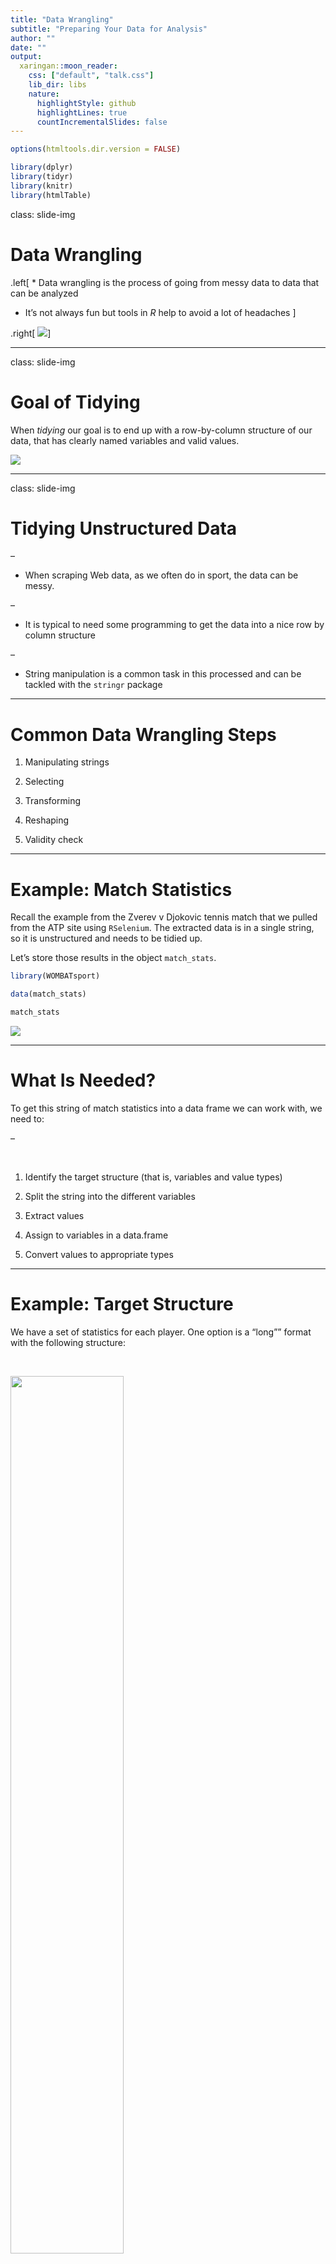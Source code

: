 ```yaml
---
title: "Data Wrangling"
subtitle: "Preparing Your Data for Analysis"
author: ""
date: ""
output:
  xaringan::moon_reader:
    css: ["default", "talk.css"]
    lib_dir: libs
    nature:
      highlightStyle: github
      highlightLines: true
      countIncrementalSlides: false
---
```



```r
options(htmltools.dir.version = FALSE)

library(dplyr)
library(tidyr)
library(knitr)
library(htmlTable)
```

class: slide-img

# Data Wrangling

.left[
* Data wrangling is the process of going from messy data to data that can be analyzed

* It's not always fun but tools in *R* help to avoid a lot of headaches 
]

.right[
![](homer_bang.gif)
]

---


class: slide-img

# Goal of Tidying 

When _tidying_ our goal is to end up with a row-by-column structure of our data, that has clearly named variables and valid values. 

![](tidy_goal.jpeg)


---

class: slide-img

# Tidying Unstructured Data 

--

- When scraping Web data, as we often do in sport, the data can be messy.

--

- It is typical to need some programming to get the data into a nice row by column structure

--

- String manipulation is a common task in this processed and can be tackled with the `stringr` package

---

# Common Data Wrangling Steps 

1. Manipulating strings

2. Selecting

3. Transforming

4. Reshaping

5. Validity check

---


# Example: Match Statistics

Recall the example from the Zverev v Djokovic tennis match that we pulled from the ATP site using `RSelenium`. The extracted data is in a single string, so it is unstructured and needs to be tidied up.

Let's store those results in the object `match_stats`.

```r
library(WOMBATsport)

data(match_stats)
```

```r
match_stats
```


![](match_stats.png)

---

# What Is Needed?

To get this string of match statistics into a data frame we can work with, we need to:

--

<br>

1. Identify the target structure (that is, variables and value types)

2. Split the string into the different variables

3. Extract values 

4. Assign to variables in a data.frame

5. Convert values to appropriate types

---

# Example: Target Structure

We have a set of statistics for each player. One option is a "long"" format with the following structure:

<br>

<div align="center">
<img src="match_stats_table.png" width=60%>
</div>


---

# Question: Target Structure

Suppose we instead wanted a "wide" format. How would that differ?

<br>
--

_Answer:_

<div align="center">
<img src="match_stats_table_wide.png" width=80%>
</div>

---

# Example: Splitting

```r
library(stringr) # Load stingr

str_split(match_stats, "\n") # Split on return characters
```

---

# Group Data by Pattern

- Now that we have isolated some of the main elements of our data as a vector, we want to group data by type. 

- We can use pattern-matching to separate strings by their pattern

- Several useful `stringr` packages for pattern matching include:

--

<br>

```r
str_detect(x, pattern) # Test each element for presence of pattern

str_subset(x, pattern) # Subset x by where pattern is found

str_extract(x, pattern) # Extracts first occurrence of pattern
```

---

# Regular Expressions

- By default, the `pattern` is assumed to be a _regular expression_.

- A *regular expression* describes a pattern in a string and is very powerful for pattern-finding. 

- Find more about `regex` in R [here](https://stat.ethz.ch/R-manual/R-devel/library/base/html/regex.html)


<div align="center">
<img src="reg_exp.png" width=60%>
</div>


---

# Example: Using RegEx to Sort Data

Looking at our example, we can separate the stats by using a pattern that finds elements with at least one lower-case letter

```r
split <- str_split(match_stats, "\n")[[1]] # Save split vector

pattern <- "[a-z]"

stats <- str_subset(split, pattern) # Subset players and stat names
```

---

# Example: Using RegEx to Sort Data

We use exclusion to get all the other values

```r
values <- split[
	!str_detect(split, pattern) &
	!str_detect(split, "[A-Z]")
 ] # Get values
```

---

# Practice: Using RegEx to Sort Data

There are a number of other ways we could isolate the statistic values from the other content of our string.

Find an alternative.

--

_Answer:_ An equivalent alternative uses the unique ending character

```r
values <- str_subset(split, "[[0-9]\\)\\%]$")
```

---

# Question: Using RegEx to Sort Data

Why didn't we just use the `[0-9]` regular expression to isolate the statistic values?

--

_Answer:_

Because the name of some statistics includes numbers, this wouldn't isolate the values.

```r
str_subset(split, "[0-9]")
```

---

# Example: Structuring Data Frame

We notice that some stats have just counts while others have percentages and ratios. We can deal with this by flagging counts and expanding the data frame based on the condition of being a count or percentage stat.

```r
counts <- stats %in% c("Aces", 
		"Double Faults", 
		"Service Games Played", 
		"Return Games Played")

data.frame(
	stat = rep(stats, ifelse(counts, 2, 4)),
	values = values
)
```

---

# Example: String Substitution

We will need to do some more tidying of the strings to get our `value` column into numeric values. String replace will be a big help. Here are some examples of removing percentage signs and parentheses using `str_replace`.


```r
# We use 'all' to replace all instances
# The escapes \\ make sure () are treated as fixed
str_replace_all(values,"[\\(%\\)]", "")
```



---

# Practice: String Substitution

1. Use the `str_replace_all` function to prepare the `valuea` column of our data set for numeric conversion

2. Convert the values to numeric

3. Check that the first serve percentage won matches the proportion from the ratio form

---

# Solution: String Substitution

```r
match_stats <- data.frame(
	stat = rep(stats, ifelse(counts, 2, 4)),
	values = str_replace_all(values,"[\\(%\\)]", ""),
	stringsAsFactors = FALSE
)

match_stats <- match_stats %>%
  rowwise() %>%
  dplyr::mutate(
    values = ifelse(!str_detect(values, "/"), as.numeric(values),
      "/"(as.numeric(str_extract_all(values, "[0-9]+")[[1]])[1],
          as.numeric(str_extract_all(values, "[0-9]+")[[1]])[2]))
  )

subset(match_stats, stat == "1st Serve Points Won")
```

---
# Tidying Structured Data

Sometimes we get data in a row by column format but there are still problems with data values. Some common issues with sports data are:

- Untidy strings
- Incorrect class
- Missing values
- Hidden missing values
- Bad labelling
- Transforming dates
- Alternative names/Misspelling

---

# Manipulating Structured Data

* Many of the tools we need when working with data in `data.frames` come from the `dplyr` package. 

* `dplyr` provides a grammar for data manipulation

* Install with the following command:

<br>

```r
library(devtools)

install_github("hadley/dplyr") # Install dev version
```

---

# Tools of `dplyr`

This is an overview of `dplyr` tools. We will apply these throughout the remainder of the tutorial.

```r
data <- data.frame(
  "Tool" = c("select", "filter", "mutate", "summarise", "group_by", "%>%"),
  "Description" = c(
    "Column subsetting",
    "Row subsetting",
    "Transform or create variables",
    "Summarise variables (i.e., many values to one)",
    "Apply tools by grouping variables",
    "Pipe operator for chaining multiple commands"
  )
)


htmlTable(data, 
          rnames = F, 
          col.rgroup = c("none", "#F7F7F7"),
          align = c("ll"),
          css.cell = "padding-left: 5%; padding-right:0%; padding-top: 2%;padding-bottom: 2%;"
          )
```


---

# Reshaping Structured Data

* Sometimes we need to do more than change individual columns and rows

* When we want to _reshape_ the structure of our data we can use `tidyr`

* The `tidyr` package provides a grammar for data reshaping

<br>

```r
library(devtools)

install_github("hadley/tidyr") # Install dev version
```

---

# Tools of `tidyr`

This is an overview of `tidyr` tools. Like `dplyr`, we will illustrate these `tidyr` tools as we go through the tutorial. 

```r
data <- data.frame(
  "Tool" = c("gather", "spread", "separate"),
  "Description" = c(
    "Takes multiple columns, and gathers them into key-value pairs. Goes from wide to long format.",
    "Takes key-value pair and spreads them in to multiple columns. This goes from long to wide format.",
    "Breaks up a single column into multiple."
  )
)

htmlTable(data, 
          rnames = F, 
          col.rgroup = c("none", "#F7F7F7"),
          align = c("ll"),
          css.cell = "padding-left: 5%; padding-right: 0%;padding-top: 2%;padding-bottom: 2%;"
          )
```


---

# Objective: Scoring Surprising Event Results

.left[
* We will walk through a number of common tidying steps using a real-world example

* Suppose we want to measure which player had the most surprising Australian Open performance in the past 3 years

* Let's use the match result info from [www.tennis-data.co.uk](http://www.tennis-data.co.uk/) to try to get at this question
]

.right[
<div align="center">
<img src="istomin.png" width=70%>
</div>
]


.footnote[
[1] Denis Istomin after upset of Novak Djokovic at 2017 AO
]
---

# Importing the Data

* First, we need to read-in the data from the site for the years 2015 to 2017

* Each year is stored in a separate file with a URL that has the following pattern:

```r
"http://www.tennis-data.co.uk/year/ausopen.csv"
```


---

# Practice: String and Import

How would you use the URL pattern to get a single data frame of the results for AOs 2015 to 2017?

--

<br>

_Answer:_

```r
url <- "http://www.tennis-data.co.uk/year/ausopen.csv"

years <- sapply(2015:2017, function(x) sub("year", x, url))

data <- do.call("rbind", lapply(years, read.csv))
```

---

# Checking for Messy Data

--

- With any data directly from the Web we need to be on guard for some messiness

--

- The first step to diagnosing the messy issues, is to inspect each variable in the dataset. 

--

- I recommend separating characters and numeric.

--

- Sort and look at unique values for character type 

--

- Use summary on each numeric type

---

# Inspect Classes

The code below evaluates the classes in our dataset. What do we conclude from this?

```r
# Check classes
table(apply(data, 2, class))
```

<br>

*Note:* All character classes should make you suspect some need for class conversion

---

# Inspect Variables

To learn more about the contents of each variable and any issues we need to address, I like to use the `ask` function of `gtools`. Here is how we can use it to inspect variables one at a time. 

```r
library(gtools) # For ask function

# Inspection loop
for(name in names(data)){
	print(name)
    print(sort(unique(data[,name])))
    ask()
}
```

---

# Practice: Inspect Variables

Complete the inspection step in the previous slide. Determine:

<br>

1. What variables does the dataset contain?

2. Which variables are relevant to measuring event surprising event outcomes by player and year?

3. Are there any issues with those variables we need to address?

---

# Solution: Inspect Variables

- The dataset contains winner and loser info for each match along with the pre-match Odds by several different bookmakers

- The 'Date', 'Winner', and one or more of the odds will be used to measure a player's event performance

- We need to create a 'Year' variable, check for duplicates/variants in spelling among Winner names, create a 'surprise score' for each win, and filter out 'Retirements' matches

--

<br>

<h3 style="color:#f2ca95;">Let's get started...</h3>

---

# Date Conversion

* Since we often will want to perform calculations with dates, we should convert them to a `Date` object. This is easy to do using the `lubridate` package.

* `lubridate` has conversion functions that are named according to the format of our input. 

```r
data.table <- data.frame(
  "Function" = c("dmy", "mdy", "ymd"),
  "Example" = c("3/2/99", "12302017", "1981-10-21")
)

htmlTable(data.table, 
          rnames = F, 
          col.rgroup = c("#fff", "#eeeeee"),
          css.cell = "width:80%;text-align:center;",
          css.table = "margin-left:20%;")
```

<br>

*Note* that the delimiter is generally unimportant.

---

# Convert Date and Make Year

In this code we will use `lubridate` and `dplyr` to convert the `Date` variable and create the variable `Year`. 

```r
library(dplyr) # dplyr for data manipulation
library(lubridate) # date manipulation

data <- data %>%
	dplyr::mutate(
		Date  = dmy(Date),
		Year = year(Date)
	)
```

<br>

*Note:* `%>%` is a piping operator

---

# Surprise Score

.left[
** What should define a surprising event performance? **

- A string of big upsets is one definition

- We can use the bookmaker odds to measure what a player was expected to do and compare that against their actual wins

- A more surprising result is one that exceeds expectations

- The sum of this 'surprise score' over all of a player's wins will be their event 'Surprise Score'
]

.right[
![](inspector_gadget.gif)
]

---

# Which Odds?

There are several odds to choose from. Without knowing more about the bookmakers, we will choose one of the odds that is most complete across matches. To do this, we need to check for missing values.

```r
data %>%
	select(B365W:AvgL) %>%
	summarise_all(
		funs(sum(is.na(.)))
	)
```


---

# Create Suprise Score

We will use the `B365W` odds for the winner and do the simple inversion to estimate the expected win chances for the player.

<br>

```r
data <- data %>% 
	dplyr::mutate(
		SurpriseScore = 1 - 1 / as.numeric( B365W)
	)	
```

.footnote[
[1] Remember we needed to convert to numeric before making this calculation
]

---

# Cleaning Names

- Before we can summarise results by `Winner` we need to check the validity of the names

- One of the most troublesome issues with sports data are inconsistent naming of players. This is a problem when you need to assign performance measures to the same individual, based on their name.


- Some of the "inconsistencies" you have to be prepared for are:

  - Misspellings
  - Differences in punctuation
  - Middle names
  - Multiple surnames
  - Abbreviations

---

# Approximate `grep`

The `agrep` function performs approximate matching, and is a _very_ useful function for cleaning up names in sports data. It looks at the distance between the input `x` and a `pattern`, using the Levenshtein edit distance.

```r
agrep(pattern, x, max.distance = 0.1, costs = NULL, ...) 
```

<br>

Most of the arguments are like the usual `grep` except for two: `max.distance` and `costs`.

`max.distance`: Numeric for the maximal distance

`costs`: Numeric cost for the Levenshtein edit distance

---


# Example `agrep`

Here we look for possible inconsistencies in the `Winner` variable using `agrep`.

```r
players <- sort(unique(as.character(data$Winner))) # Get unique players

approx <- lapply(players, agrep, fixed = T, x = players) 
# Compare each player against all others

players[sapply(approx, length) > 1] 
# Look for cases with multiple matches
```

---

# Practice: Cleaning Names

Based on the results from our inspection in the previous slide, which changes do you think are needed to the `Winner` variable?

--

<br>

_Answer:_

Bautista Agut is the only name with true variants, so we will choose one.

<br>

```r
data$Winner[data$Winner == "Bautista Agut R."] <- "Bautista R."
```

---

# Total Surprise Score

We are now ready to compute a total surprise score for each player and year. Using `summarise`, find the top 10 most surprising performances in the past 3 years.

--

_Answer:_

```{}
summarise_wins <- data %>%
	filter(Comment != "Retired") %>% # Remember to remove retirements
	group_by(Year, Winner) %>%
	dplyr::summarise(
		TotalSurpriseScore = sum(SurpriseScore)
	)

summarise_wins[order(summarise_wins$TotalSurpriseScore, decreasing = T),][1:10,]
```

---

# What About Losses?

--

- Suppose we had wanted a score based on wins and losses, what would we need to do this?

--

- We would need to switch to a _long_ format which means reshaping our data

---

# Reshaping Data

In addition to transforming individual variables, we often will want to reshape our data from wide to long or long to wide formats.

![](wide_long.jpg)

---

# Going from Wide to Long

To go from wide to long format, we can use the `tidyr` `gather` function. Here is an example.

```r
library(tidyr) # load tidyr for reshaping

data %>%
  gather("name", "value", x1, x2, x3)
```

--

<br>

In the above, we stack the variables `x1`, `x2` and `x3`, creating a categorical variable `name` with the variable names and the column `value` with all of the grouped values.

---

# Going from Long to Wide

To go from long to wide format, we can use the `tidyr` `spread` function. Here is an example.

```r
data %>%
  spread(key = name, value)
```

--

<br>

In this example we undo with long format by providing the set of new columns to create with the variable supplied to `key`. 

The values that will be inserted into those columns is indicated with the `value` variable.

---

# Practice: Reshaping

Use the `tidyr` package to create a long format of our data that groups `Winner` and `Loser` into a single `player` column.

--

_Answer:_

```r
data <- data %>%
  gather("Outcome", "Player", Winner, Loser)

head(data[,c("Date", "Outcome", "Player")])
```

---

# Resources

- [dplyr](https://cran.rstudio.com/web/packages/dplyr/vignettes/introduction.html)

- [tidyr](https://blog.rstudio.org/2014/07/22/introducing-tidyr/)

- [lubridate](https://www.r-statistics.com/2012/03/do-more-with-dates-and-times-in-r-with-lubridate-1-1-0/)

- [agrep](http://astrostatistics.psu.edu/su07/R/html/base/html/agrep.html)

- [regex]([here](https://stat.ethz.ch/R-manual/R-devel/library/base/html/regex.html)

